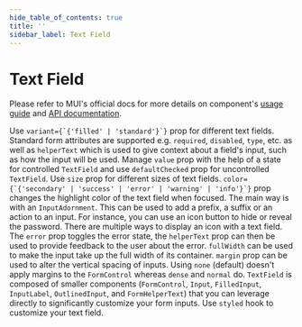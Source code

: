 ```yaml
---
hide_table_of_contents: true
title: ''
sidebar_label: Text Field
---
```




<h1 className='!m-0'>Text Field</h1>

<div className='template-bg-color' />

Please refer to MUI's official docs for more details on component's [usage guide](https://mui.com/material-ui/react-text-field/) and [API documentation](https://mui.com/material-ui/react-text-field/#api).

<Grid container spacing={6}>
  <Grid size={{xs:12}}>
    <CardSnippet
      title='Variants'
      code={SourceCodeTextFieldVariant}
    >
      <Typography className='mbe-4'>
        Use <code>variant={`{'filled' | 'standard'}`}</code> prop for different text fields.
      </Typography>
      <TextFieldVariant />
    </CardSnippet>
  </Grid>
  <Grid size={{xs:12}}>
    <CardSnippet
      title='Form Props'
      code={SourceCodeTextFieldFormProps}
    >
      <Typography className='mbe-4'>
        Standard form attributes are supported e.g. <code>required</code>, <code>disabled</code>, <code>type</code>, etc. as well as <code>helperText</code> which is used to give context about a field's input, such as how the input will be used.
      </Typography>
      <TextFieldFormProps />
    </CardSnippet>
  </Grid>
  <Grid size={{xs:12, md:6}}>
    <CardSnippet
      title='Controlled and Uncontrolled'
      code={SourceCodeTextFieldControlledUncontrolled}
    >
      <Typography className='mbe-4'>
        Manage <code>value</code> prop with the help of a state for controlled <code>TextField</code> and use <code>defaultChecked</code> prop for uncontrolled <code>TextField</code>.
      </Typography>
      <TextFieldControlledUncontrolled />
    </CardSnippet>
  </Grid>
  <Grid size={{xs:12, md:6}}>
    <CardSnippet
      title='Sizes'
      code={SourceCodeTextFieldSizes}
    >
      <Typography className='mbe-4'>
        Use <code>size</code> prop for different sizes of text fields.
      </Typography>
      <TextFieldSizes />
    </CardSnippet>
  </Grid>
  <Grid size={{xs:12, md:6}}>
    <CardSnippet
      title='Color'
      code={SourceCodeTextFieldColor}
    >
      <Typography className='mbe-4'>
        <code>color={`{'secondary' | 'success' | 'error' | 'warning' | 'info'}`}</code> prop changes the highlight color of the text field when focused.
      </Typography>
      <TextFieldColor />
    </CardSnippet>
  </Grid>
  <Grid size={{xs:12, md:6}}>
    <CardSnippet
      title='Input Adornment'
      code={SourceCodeTextFieldInputAdornment}
    >
      <Typography className='mbe-4'>
        The main way is with an <code>InputAdornment</code>. This can be used to add a prefix, a suffix or an action to an input. For instance, you can use an icon button to hide or reveal the password.
      </Typography>
      <TextFieldInputAdornment />
    </CardSnippet>
  </Grid>
  <Grid size={{xs:12, md:6}}>
    <CardSnippet
      title='Icons'
      code={SourceCodeTextFieldIcons}
    >
      <Typography className='mbe-4'>
        There are multiple ways to display an icon with a text field.
      </Typography>
      <TextFieldIcons />
    </CardSnippet>
  </Grid>
   <Grid size={{xs:12, md:6}}>
    <CardSnippet
      title='Validation'
      code={SourceCodeTextFieldValidation}
    >
      <Typography className='mbe-4'>
        The <code>error</code> prop toggles the error state, the <code>helperText</code> prop can then be used to provide feedback to the user about the error.
      </Typography>
      <TextFieldValidation />
    </CardSnippet>
  </Grid>
  <Grid size={{xs:12}}>
    <CardSnippet
      title='Layout'
      code={SourceCodeTextFieldLayout}
    >
      <Typography className='mbe-4'>
        <code>fullWidth</code> can be used to make the input take up the full width of its container.
      </Typography>
      <Typography className='mbe-4'>
        <code>margin</code> prop can be used to alter the vertical spacing of inputs. Using <code>none</code>
        (default) doesn't apply margins to the <code>FormControl</code> whereas <code>dense</code> and
        <code>normal</code> do.
      </Typography>
      <TextFieldLayout />
    </CardSnippet>
  </Grid>
  <Grid size={{xs:12}}>
    <CardSnippet
      title='Components'
      code={SourceCodeTextFieldComponents}
    >
      <Typography className='mbe-4'>
        <code>TextField</code> is composed of smaller components (<code>FormControl</code>, <code>Input</code>, <code>FilledInput</code>, <code>InputLabel</code>, <code>OutlinedInput</code>, and <code>FormHelperText</code>) that you can leverage directly to significantly customize your form inputs.
      </Typography>
      <TextFieldComponents />
    </CardSnippet>
  </Grid>
  <Grid size={{xs:12, md:6}}>
    <CardSnippet
      title='Inputs'
      code={SourceCodeTextFieldInputs}
    >
      <TextFieldInputs />
    </CardSnippet>
  </Grid>
  <Grid size={{xs:12, md:6}}>
    <CardSnippet
      title='Customized'
      code={SourceCodeTextFieldCustomized}
    >
      <Typography className='mbe-4'>
        Use <code>styled</code> hook to customize your text field.
      </Typography>
      <TextFieldCustomized />
    </CardSnippet>
  </Grid>
</Grid>